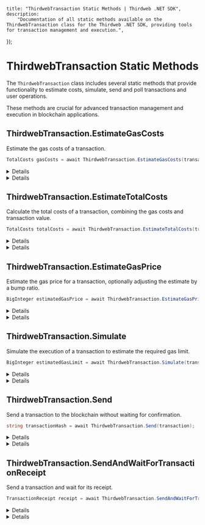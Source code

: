 
	title: "ThirdwebTransaction Static Methods | Thirdweb .NET SDK",
	description:
		"Documentation of all static methods available on the ThirdwebTransaction class for the Thirdweb .NET SDK, providing tools for transaction management and execution.",
});

# ThirdwebTransaction Static Methods

The `ThirdwebTransaction` class includes several static methods that provide functionality to estimate costs, simulate, send and poll transactions and user operations.

These methods are crucial for advanced transaction management and execution in blockchain applications.

## ThirdwebTransaction.EstimateGasCosts

Estimate the gas costs of a transaction.

```csharp
TotalCosts gasCosts = await ThirdwebTransaction.EstimateGasCosts(transaction);
```

<Details summary="Parameters">

### transaction (required)

An instance of `ThirdwebTransaction`. The transaction for which you are estimating the gas costs.

</Details>

<Details summary="Return Value">

### TotalCosts

Returns the estimated gas costs as `TotalCosts`, including costs in both `ether` and `wei`.

</Details>

## ThirdwebTransaction.EstimateTotalCosts

Calculate the total costs of a transaction, combining the gas costs and transaction value.

```csharp
TotalCosts totalCosts = await ThirdwebTransaction.EstimateTotalCosts(transaction);
```

<Details summary="Parameters">

### transaction (required)

An instance of `ThirdwebTransaction`. The transaction for which you are calculating total costs.

</Details>

<Details summary="Return Value">

### TotalCosts

Returns the total costs of the transaction as `TotalCosts`, encompassing both the gas costs and the transaction value in `ether` and `wei`.

</Details>

## ThirdwebTransaction.EstimateGasPrice

Estimate the gas price for a transaction, optionally adjusting the estimate by a bump ratio.

```csharp
BigInteger estimatedGasPrice = await ThirdwebTransaction.EstimateGasPrice(transaction, withBump);
```

<Details summary="Parameters">

### transaction (required)

An instance of `ThirdwebTransaction`. The transaction for which you are estimating the gas price.

### withBump (optional)

A Boolean indicating whether to adjust the estimated gas price by a factor to account for network conditions. Defaults to `true`.

</Details>

<Details summary="Return Value">

### BigInteger

Returns the estimated gas price as a `BigInteger`.

</Details>

## ThirdwebTransaction.Simulate

Simulate the execution of a transaction to estimate the required gas limit.

```csharp
BigInteger estimatedGasLimit = await ThirdwebTransaction.Simulate(transaction);
```

<Details summary="Parameters">

### transaction (required)

An instance of `ThirdwebTransaction`. The transaction you are simulating.

</Details>

<Details summary="Return Value">

### BigInteger

Returns the estimated gas limit required for the transaction as a `BigInteger`.

</Details>

## ThirdwebTransaction.Send

Send a transaction to the blockchain without waiting for confirmation.

```csharp
string transactionHash = await ThirdwebTransaction.Send(transaction);
```

<Details summary="Parameters">

### transaction (required)

An instance of `ThirdwebTransaction`. The transaction you want to send to the blockchain.

</Details>

<Details summary="Return Value">

### string

Returns the hash of the transaction as a `string`.

</Details>

## ThirdwebTransaction.SendAndWaitForTransactionReceipt

Send a transaction and wait for its receipt.

```csharp
TransactionReceipt receipt = await ThirdwebTransaction.SendAndWaitForTransactionReceipt(transaction);
```

<Details summary="Parameters">

### transaction (required)

An instance of `ThirdwebTransaction`. The transaction you are sending and waiting for a receipt.

</Details>

<Details summary="Return Value">

### TransactionReceipt

Returns the transaction receipt as a `TransactionReceipt`, which includes details of the transaction execution result.

</Details>
